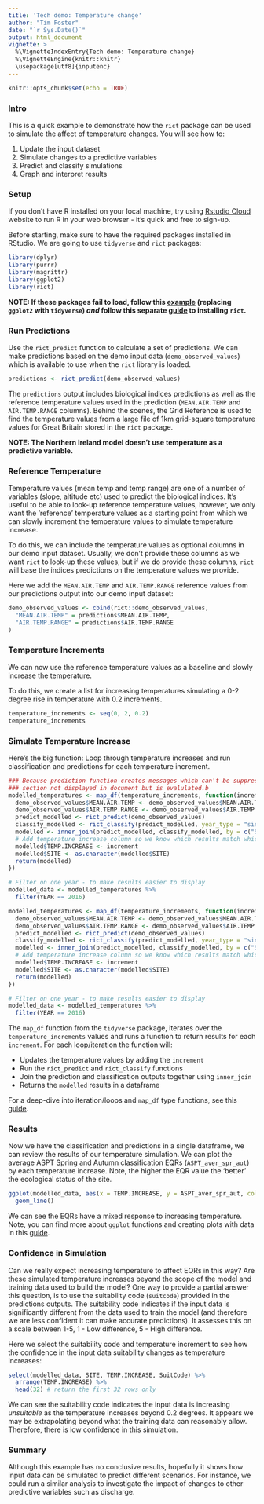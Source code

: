```yaml
---
title: 'Tech demo: Temperature change'
author: "Tim Foster"
date: "`r Sys.Date()`"
output: html_document
vignette: >
  %\VignetteIndexEntry{Tech demo: Temperature change}
  %\VignetteEngine{knitr::knitr}
  \usepackage[utf8]{inputenc}
---
```


```r
knitr::opts_chunk$set(echo = TRUE)
```

### Intro

This is a quick example to demonstrate how the `rict` package can be used to simulate the affect of temperature changes. You will see how to:

1. Update the input dataset
2. Simulate changes to a predictive variables
3. Predict and classify simulations
4. Graph and interpret results

### Setup

If you don't have R installed on your local machine, try using [Rstudio Cloud](https://rstudio.cloud/) website to run R in your web browser - it's quick and free to sign-up.

Before starting, make sure to have the required packages installed in RStudio. We are going to use `tidyverse` and `rict` packages:

```r
library(dplyr)
library(purrr)
library(magrittr)
library(ggplot2)
library(rict)
```

**NOTE: If these packages fail to load, follow this [example](https://moderndive.netlify.app/1-3-packages.html) (replacing `ggplot2` with `tidyverse`) *and* follow this separate [guide](https://github.com/aquaMetrics/rict#install) to installing `rict`.**

### Run Predictions

Use the `rict_predict` function to calculate a set of predictions. We can make predictions based on the demo input data (`demo_observed_values`) which is available to use when the `rict` library is loaded. 

```r
predictions <- rict_predict(demo_observed_values)
```

The `predictions` output includes biological indices predictions as well as the reference temperature values used in the prediction (`MEAN.AIR.TEMP` and `AIR.TEMP.RANGE` columns). Behind the scenes, the Grid Reference is used to find the temperature values from a large file of 1km grid-square temperature values for Great Britain stored in the `rict` package. 

**NOTE: The Northern Ireland model doesn't use temperature as a predictive variable.**

### Reference Temperature

Temperature values (mean temp and temp range) are one of a number of variables (slope, altitude etc) used to predict the biological indices. It's useful to be able to look-up reference temperature values, however, we only want the 'reference' temperature values as a starting point from which we can slowly increment the temperature values to simulate temperature increase. 
  
To do this, we can include the temperature values as optional columns in our demo input dataset. Usually, we don't provide these columns as we want `rict` to look-up these values, but if we do provide these columns, `rict` will base the indices predictions on the temperature values we provide.

Here we add the `MEAN.AIR.TEMP` and `AIR.TEMP.RANGE` reference values from our predictions output into our demo input dataset:

```r
demo_observed_values <- cbind(rict::demo_observed_values,
  "MEAN.AIR.TEMP" = predictions$MEAN.AIR.TEMP,
  "AIR.TEMP.RANGE" = predictions$AIR.TEMP.RANGE
)
```

### Temperature Increments

We can now use the reference temperature values as a baseline and slowly increase the temperature.

To do this, we create a list for increasing temperatures simulating a 0-2 degree rise in temperature with 0.2 increments. 
```r
temperature_increments <- seq(0, 2, 0.2)
temperature_increments
```
### Simulate Temperature Increase

Here’s the big function: Loop through temperature increases and run classification and predictions for each temperature increment.

```r
### Because prediction function creates messages which can't be suppressed, this
### section not displayed in document but is evalulated.b
modelled_temperatures <- map_df(temperature_increments, function(increment) {
  demo_observed_values$MEAN.AIR.TEMP <- demo_observed_values$MEAN.AIR.TEMP + increment
  demo_observed_values$AIR.TEMP.RANGE <- demo_observed_values$AIR.TEMP.RANGE + increment
  predict_modelled <- rict_predict(demo_observed_values)
  classify_modelled <- rict_classify(predict_modelled, year_type = "single")
  modelled <- inner_join(predict_modelled, classify_modelled, by = c("SITE", "YEAR", "WATERBODY"))
  # Add temperature increase column so we know which results match which temperature increment
  modelled$TEMP.INCREASE <- increment
  modelled$SITE <- as.character(modelled$SITE)
  return(modelled)
})

# Filter on one year - to make results easier to display
modelled_data <- modelled_temperatures %>%
  filter(YEAR == 2016)
```

```r
modelled_temperatures <- map_df(temperature_increments, function(increment) {
  demo_observed_values$MEAN.AIR.TEMP <- demo_observed_values$MEAN.AIR.TEMP + increment
  demo_observed_values$AIR.TEMP.RANGE <- demo_observed_values$AIR.TEMP.RANGE + increment
  predict_modelled <- rict_predict(demo_observed_values)
  classify_modelled <- rict_classify(predict_modelled, year_type = "single")
  modelled <- inner_join(predict_modelled, classify_modelled, by = c("SITE", "YEAR", "WATERBODY"))
  # Add temperature increase column so we know which results match which temperature increment
  modelled$TEMP.INCREASE <- increment
  modelled$SITE <- as.character(modelled$SITE)
  return(modelled)
})

# Filter on one year - to make results easier to display
modelled_data <- modelled_temperatures %>%
  filter(YEAR == 2016)
```

The `map_df` function from the `tidyverse` package, iterates over the `temperature_increments` values and runs a function to return results for each `increment`. For each loop/iteration the function will:
  
* Updates the temperature values by adding the `increment`
* Run the `rict_predict` and `rict_classify` functions
* Join the prediction and classification outputs together using `inner_join`
* Returns the `modelled` results in a dataframe
  
For a deep-dive into iteration/loops and `map_df` type functions, see this [guide](https://r4ds.had.co.nz/iteration.html). 

### Results

Now we have the classification and predictions in a single dataframe, we can review the results of our temperature simulation. We can plot the average ASPT Spring and Autumn classification EQRs (`ASPT_aver_spr_aut`) by each temperature increase. Note, the higher the EQR value the 'better' the ecological status of the site. 

```r
ggplot(modelled_data, aes(x = TEMP.INCREASE, y = ASPT_aver_spr_aut, color = SITE)) +
  geom_line()
```

We can see the EQRs have a mixed response to increasing temperature. Note, you can find more about `ggplot` functions and creating plots with data in this [guide](https://ggplot2.tidyverse.org/). 

### Confidence in Simulation

Can we really expect increasing temperature to affect EQRs in this way? Are these simulated temperature increases beyond the scope of the model and training data used to build the model? One way to provide a partial answer this question, is to use the suitability code (`suitcode`) provided in the predictions outputs. The suitability code indicates if the input data is significantly different from the data used to train the model (and therefore we are less confident it can make accurate predictions). It assesses this on a scale between 1-5, 1 - Low difference, 5 - High difference. 

Here we select the suitability code and temperature increment to see how the confidence in the input data suitability changes as temperature increases:

```r
select(modelled_data, SITE, TEMP.INCREASE, SuitCode) %>%
  arrange(TEMP.INCREASE) %>%
  head(32) # return the first 32 rows only
```

We can see the suitability code indicates the input data is increasing *unsuitable* as the temperature increases beyond 0.2 degrees. It appears we may be extrapolating beyond what the training data can reasonably allow. Therefore, there is low confidence in this simulation. 

### Summary

Although this example has no conclusive results, hopefully it shows how input data can be simulated to predict different scenarios. For instance, we could run a similar analysis to investigate the impact of changes to other predictive variables such as discharge. 

 
 
 
 
 
 
 
